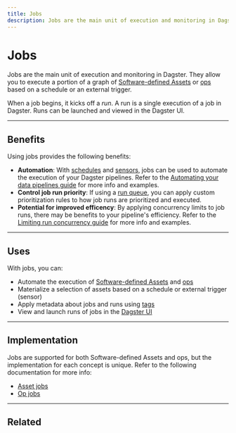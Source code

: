 ```yaml
---
title: Jobs
description: Jobs are the main unit of execution and monitoring in Dagster.
---
```


# Jobs

Jobs are the main unit of execution and monitoring in Dagster. They allow you to execute a portion of a graph of [Software-defined Assets](/concepts/assets/software-defined-assets) or [ops](/concepts/ops-jobs-graphs/ops) based on a schedule or an external trigger.

When a job begins, it kicks off a _run_. A run is a single execution of a job in Dagster. Runs can be launched and viewed in the Dagster UI.

---

## Benefits

Using jobs provides the following benefits:

- **Automation**: With [schedules](/concepts/partitions-schedules-sensors/schedules) and [sensors](/concepts/partitions-schedules-sensors/sensors), jobs can be used to automate the execution of your Dagster pipelines. Refer to the [Automating your data pipelines guide](/guides/dagster/automating-pipelines) for more info and examples.
- **Control job run priority**: If using a [run queue](/deployment/run-coordinator), you can apply custom prioritization rules to how job runs are prioritized and executed.
- **Potential for improved efficency**: By applying concurrency limits to job runs, there may be benefits to your pipeline's efficiency. Refer to the [Limiting run concurrency guide](/guides/limiting-concurrency-in-data-pipelines) for more info and examples.

---

## Uses

With jobs, you can:

- Automate the execution of [Software-defined Assets](/concepts/assets/software-defined-assets) and [ops](/concepts/ops-jobs-graphs/ops)
- Materialize a selection of assets based on a schedule or external trigger (sensor)
- Apply metadata about jobs and runs using [tags](/concepts/ops-jobs-graphs/metadata-tags)
- View and launch runs of jobs in the [Dagster UI](/concepts/webserver/ui)

---

## Implementation

Jobs are supported for both Software-defined Assets and ops, but the implementation for each concept is unique. Refer to the following documentation for more info:

- [Asset jobs](/concepts/assets/asset-jobs)
- [Op jobs](/concepts/ops-jobs-graphs/op-jobs)

---

## Related

<ArticleList>
  <ArticleListItem
    title="Job execution"
    href="/concepts/ops-jobs-graphs/job-execution"
  ></ArticleListItem>
  <ArticleListItem
    title="Job metadata and run tags"
    href="/concepts/ops-jobs-graphs/metadata-tags"
  ></ArticleListItem>
  <ArticleListItem
    title="Re-executing failed jobs"
    href="/guides/dagster/re-execution"
  ></ArticleListItem>
  <ArticleListItem
    title="Automating data pipelines"
    href="/guides/dagster/automating-pipelines"
  ></ArticleListItem>
  <ArticleListItem
    title="Customizing run queue priority"
    href="/guides/customizing-run-queue-priority"
  ></ArticleListItem>
  <ArticleListItem
    title="Limiting run concurrency"
    href="/guides/limiting-run-concurrency-in-data-pipelines"
  ></ArticleListItem>
</ArticleList>
